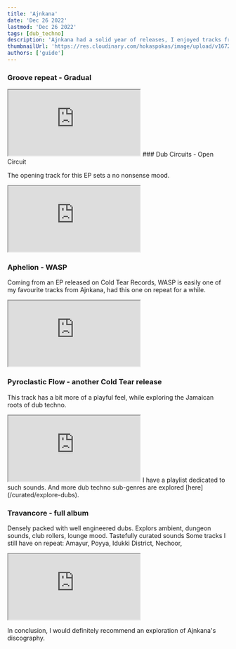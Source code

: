 ```yaml
---
title: 'Ajnkana'
date: 'Dec 26 2022'
lastmod: 'Dec 26 2022'
tags: [dub_techno]
description: 'Ajnkana had a solid year of releases, I enjoyed tracks from every single one of them.'
thumbnailUrl: 'https://res.cloudinary.com/hokaspokas/image/upload/v1672684172/goosebumpsfm/aj_xttpqi.jpg'
authors: ['guide']
---
```


### Groove repeat - Gradual

<iframe
  className="bandcamp-widget-wide"
  src="https://bandcamp.com/EmbeddedPlayer/album=1567801746/size=large/bgcol=181a1b/linkcol=056cc4/tracklist=false/artwork=small/track=1442590753/transparent=true/"
  seamless
>
  <a href="https://ajnkana.bandcamp.com/album/groove-repeat">Groove Repeat by Ajnkana</a>
</iframe>
### Dub Circuits - Open Circuit

The opening track for this EP sets a no nonsense mood.

<iframe
  className="bandcamp-widget-wide"
  src="https://bandcamp.com/EmbeddedPlayer/album=3348336735/size=large/bgcol=181a1b/linkcol=056cc4/tracklist=false/artwork=small/track=3943302619/transparent=true/"
  seamless
>
  <a href="https://ajnkana.bandcamp.com/album/dub-circuits">Dub Circuits by Ajnkana</a>
</iframe>

### Aphelion - WASP

Coming from an EP released on Cold Tear Records, WASP is easily one of my favourite tracks from Ajnkana, had this one on repeat for a while.

<iframe
  className="bandcamp-widget-wide"
  src="https://bandcamp.com/EmbeddedPlayer/album=1044560699/size=large/bgcol=181a1b/linkcol=056cc4/tracklist=false/artwork=small/track=4271957530/transparent=true/"
  seamless
>
  <a href="https://coldtearrecords.bandcamp.com/album/ajnkana-aphelion">
    Ajnkana - Aphelion by Ajnkana
  </a>
</iframe>

### Pyroclastic Flow - another Cold Tear release

This track has a bit more of a playful feel, while exploring the Jamaican roots of dub techno.

<iframe
  className="bandcamp-widget-wide"
  src="https://bandcamp.com/EmbeddedPlayer/album=3807383397/size=large/bgcol=181a1b/linkcol=056cc4/tracklist=false/artwork=small/track=2018654859/transparent=true/"
  seamless
>
  <a href="https://coldtearrecords.bandcamp.com/album/ajnkana-progressive-undulation">
    Ajnkana - Progressive Undulation by Ajnkana
  </a>
</iframe>
I have a playlist dedicated to such sounds. And more dub techno sub-genres are explored [here](/curated/explore-dubs).
<Playlist
  url={'https://open.spotify.com/playlist/2dMf4xht2JQRbnuWMXMgM7?si=e9195c6687fe4a45'}
  genres={['dub_techno', 'reggae']}
/>

### Travancore - full album

Densely packed with well engineered dubs. Explors ambient, dungeon sounds, club rollers, lounge mood. Tastefully curated sounds
Some tracks I still have on repeat: Amayur, Poyya, Idukki District, Nechoor,

<iframe
  className="bandcamp-widget-wide tracklist"
  src="https://bandcamp.com/EmbeddedPlayer/album=3151245044/size=large/bgcol=181a1b/linkcol=056cc4/artwork=small/track=1021332580/transparent=true/"
  seamless
>
  <a href="https://ajnkana.bandcamp.com/album/travancore">Travancore by Ajnkana</a>
</iframe>

In conclusion, I would definitely recommend an exploration of Ajnkana's discography.
